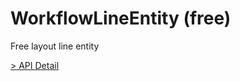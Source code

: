 # WorkflowLineEntity (free)

Free layout line entity

[> API Detail](https://flowgram.aiauto-docs/free-layout-core/classes/WorkflowLineEntity.html)

